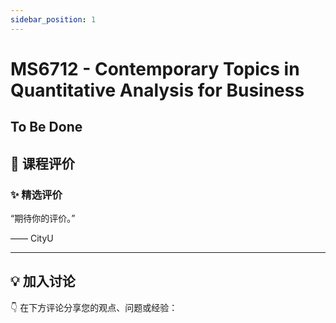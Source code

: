 ```yaml
---
sidebar_position: 1
---
```



# MS6712 - Contemporary Topics in Quantitative Analysis for Business

## To Be Done

## **💬 课程评价**

### ✨ **精选评价**
<div className={commentStyles.commentBox}>
    <p className={commentStyles.commentText}>
        “期待你的评价。”
    </p>
    <p className={commentStyles.commentAuthor}>—— CityU</p>
</div>

---

## **💡 加入讨论**

👇 在下方评论分享您的观点、问题或经验：
<Utterances />
